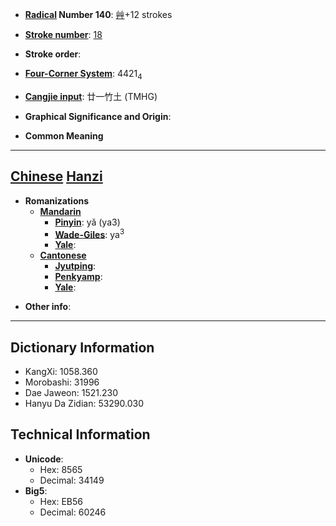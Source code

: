 * '''[[Wiktionary:Chinese radical index| Radical]] Number 140''': [[Wiktionary:Chinese radical index 艸|艸]]+12 strokes

* '''[[Wiktionary:Chinese total strokes index|Stroke number]]''': [[Wiktionary:Chinese total strokes index 18|18]]

* '''Stroke order''': 

* '''[[Wiktionary:Chinese four corner index|Four-Corner System]]''': 4421<sub>4</sub>

* '''[[Wiktionary:Chinese Cangjie index|Cangjie input]]''': 廿一竹土 (TMHG)

* '''Graphical Significance and Origin''': 

* '''Common Meaning'''

----

== [[Chinese]] [[Hanzi]] ==

* '''Romanizations'''
** '''[[Mandarin]]'''
*** '''[[Pinyin]]''': yǎ (ya3)
*** '''[[Wade-Giles]]''': ya<sup>3</sup>
*** '''[[Yale]]''': 
** '''[[Cantonese]]'''
*** '''[[Jyutping]]''':
*** '''[[Penkyamp]]''': 
*** '''[[Yale]]''': 

* '''Other info''': 

----

== Dictionary Information ==

* KangXi: 1058.360
* Morobashi: 31996
* Dae Jaweon: 1521.230
* Hanyu Da Zidian: 53290.030

== Technical Information ==

* '''Unicode''':
** Hex: 8565
** Decimal: 34149
* '''Big5''':
** Hex: EB56
** Decimal: 60246